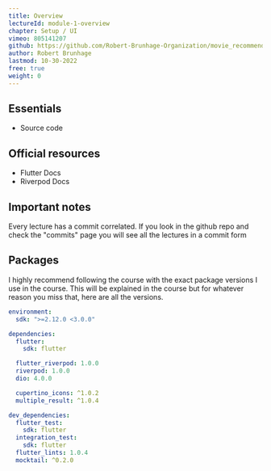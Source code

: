 ```yaml
---
title: Overview
lectureId: module-1-overview
chapter: Setup / UI
vimeo: 805141207
github: https://github.com/Robert-Brunhage-Organization/movie_recommendation_app_course/commits/main
author: Robert Brunhage
lastmod: 10-30-2022
free: true
weight: 0
---
```


## Essentials

- Source code

## Official resources

- Flutter Docs
- Riverpod Docs

## Important notes

Every lecture has a commit correlated. If you look in the github repo and check
the "commits" page you will see all the lectures in a commit form

## Packages

I highly recommend following the course with the exact package versions I use in
the course. This will be explained in the course but for whatever reason you
miss that, here are all the versions.

```yaml
environment:
  sdk: ">=2.12.0 <3.0.0"

dependencies:
  flutter:
    sdk: flutter

  flutter_riverpod: 1.0.0
  riverpod: 1.0.0
  dio: 4.0.0

  cupertino_icons: ^1.0.2
  multiple_result: ^1.0.4

dev_dependencies:
  flutter_test:
    sdk: flutter
  integration_test:
    sdk: flutter
  flutter_lints: 1.0.4
  mocktail: ^0.2.0
```
